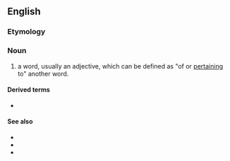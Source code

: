 ==English==

===Etymology===
{{suffix|pertain|nym|lang=en}}

===Noun===
{{en-noun}}

# {{label|en|computational linguistics}} a word, usually an adjective, which can be defined as "of or [[pertain]]ing to" another word.

====Derived terms====
* {{l|en|pertainymy}}

====See also====
* {{l|en|holonym}}
* {{l|en|meronym}}
* {{l|en|troponym}}